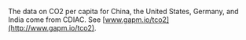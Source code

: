 
The data on CO2 per capita for China, the United States, Germany, and India come from CDIAC. See [www.gapm.io/tco2](http://www.gapm.io/tco2).
